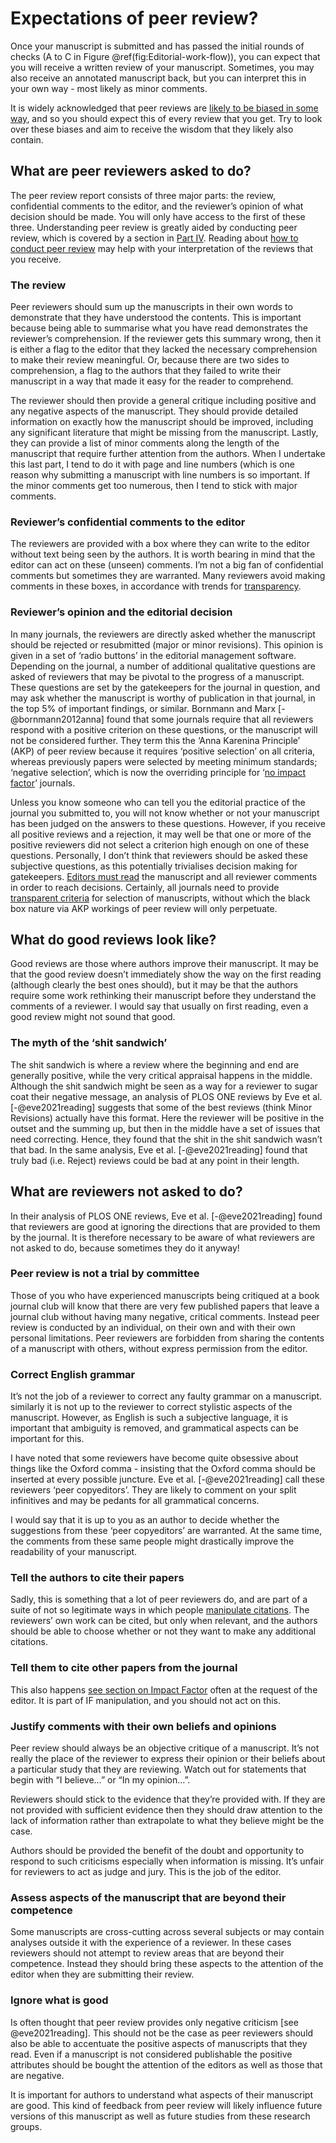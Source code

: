 # Expectations of peer review? {#peerreview2}

Once your manuscript is submitted and has passed the initial rounds of checks (A to C in Figure \@ref(fig:Editorial-work-flow)), you can expect that you will receive a written review of your manuscript. Sometimes, you may also receive an annotated manuscript back, but you can interpret this in your own way - most likely as minor comments. 

It is widely acknowledged that peer reviews are [likely to be biased in some way](#problempeerreview), and so you should expect this of every review that you get. Try to look over these biases and aim to receive the wisdom that they likely also contain.

## What are peer reviewers asked to do?
The peer review report consists of three major parts: the review, confidential comments to the editor, and the reviewer's opinion of what decision should be made. You will only have access to the first of these three. Understanding peer review is greatly aided by conducting peer review, which is covered by a section in [Part IV](#howpeerreview). Reading about [how to conduct peer review](#howpeerreview) may help with your interpretation of the reviews that you receive.

### The review
Peer reviewers should sum up the manuscripts in their own words to demonstrate that they have understood the contents. This is important because being able to summarise what you have read demonstrates the reviewer’s comprehension. If the reviewer gets this summary wrong, then it is either a flag to the editor that they lacked the necessary comprehension to make their review meaningful. Or, because there are two sides to comprehension, a flag to the authors that they failed to write their manuscript in a way that made it easy for the reader to comprehend. 

The reviewer should then provide a general critique including positive and any negative aspects of the manuscript. They should provide detailed information on exactly how the manuscript should be improved, including any significant literature that might be missing from the manuscript. Lastly, they can provide a list of minor comments along the length of the manuscript that require further attention from the authors. When I undertake this last part, I tend to do it with page and line numbers (which is one reason why submitting a manuscript with line numbers is so important. If the minor comments get too numerous, then I tend to stick with major comments.

### Reviewer's confidential comments to the editor
The reviewers are provided with a box where they can write to the editor without text being seen by the authors. It is worth bearing in mind that the editor can act on these (unseen) comments. I'm not a big fan of confidential comments but sometimes they are warranted. Many reviewers avoid making comments in these boxes, in accordance with trends for [transparency](#transparent). 

### Reviewer's opinion and the editorial decision {#AKP}
In many journals, the reviewers are directly asked whether the manuscript should be rejected or resubmitted (major or minor revisions). This opinion is given in a set of 'radio buttons' in the editorial management software. Depending on the journal, a number of additional qualitative questions are asked of reviewers that may be pivotal to the progress of a manuscript. These questions are set by the gatekeepers for the journal in question, and may ask whether the manuscript is worthy of publication in that journal, in the top 5% of important findings, or similar. Bornmann and Marx [-@bornmann2012anna] found that some journals require that all reviewers respond with a positive criterion on these questions, or the manuscript will not be considered further. They term this the 'Anna Karenina Principle' (AKP) of peer review because it requires 'positive selection' on all criteria, whereas previously papers were selected by meeting minimum standards; 'negative selection', which is now the overriding principle for '[no impact factor](#noIF)' journals.

Unless you know someone who can tell you the editorial practice of the journal you submitted to, you will not know whether or not your manuscript has been judged on the answers to these questions. However, if you receive all positive reviews and a rejection, it may well be that one or more of the positive reviewers did not select a criterion high enough on one of these questions. Personally, I don't think that reviewers should be asked these subjective questions, as this potentially trivialises decision making for gatekeepers. [Editors must read](#editors) the manuscript and all reviewer comments in order to reach decisions. Certainly, all journals need to provide [transparent criteria](#transparent) for selection of manuscripts, without which the black box nature via AKP workings of peer review will only perpetuate.

## What do good reviews look like?
Good reviews are those where authors improve their manuscript. It may be that the good review doesn't immediately show the way on the first reading (although clearly the best ones should), but it may be that the authors require some work rethinking their manuscript before they understand the comments of a reviewer. I would say that usually on first reading, even a good review might not sound that good. 

### The myth of the 'shit sandwich' {#shit}
The shit sandwich is where a review where the beginning and end are generally positive, while the very critical appraisal happens in the middle. Although the shit sandwich might be seen as a way for a reviewer to sugar coat their negative message, an analysis of PLOS ONE reviews by Eve et al. [-@eve2021reading] suggests that some of the best reviews (think Minor Revisions) actually have this format. Here the reviewer will be positive in the outset and the summing up, but then in the middle have a set of issues that need correcting. Hence, they found that the shit in the shit sandwich wasn't that bad. In the same analysis, Eve et al. [-@eve2021reading] found that truly bad (i.e. Reject) reviews could be bad at any point in their length. 


## What are reviewers not asked to do?
In their analysis of PLOS ONE reviews, Eve et al. [-@eve2021reading] found that reviewers are good at ignoring the directions that are provided to them by the journal. It is therefore necessary to be aware of what reviewers are not asked to do, because sometimes they do it anyway!

### Peer review is not a trial by committee
Those of you who have experienced manuscripts being critiqued at a book journal club will know that there are very few published papers that leave a journal club without having many negative, critical comments. Instead peer review is conducted by an individual, on their own and with their own personal limitations. Peer reviewers are forbidden from sharing the contents of a manuscript with others, without express permission from the editor.

### Correct English grammar
It's not the job of a reviewer to correct any faulty grammar on a manuscript. similarly it is not up to the reviewer to correct stylistic aspects of the manuscript. However, as English is such a subjective language, it is important that ambiguity is removed, and grammatical aspects can be important for this. 

I have noted that some reviewers have become quite obsessive about things like the Oxford comma - insisting that the Oxford comma should be inserted at every possible juncture. Eve et al. [-@eve2021reading] call these reviewers ‘peer copyeditors’. They are likely to comment on your split infinitives and may be pedants for all grammatical concerns. 

I would say that it is up to you as an author to decide whether the suggestions from these 'peer copyeditors' are warranted. At the same time, the comments from these same people might drastically improve the readability of your manuscript.

### Tell the authors to cite their papers
Sadly, this is something that a lot of peer reviewers do, and are part of a suite of not so legitimate ways in which people [manipulate citations](#notlegitimate). The reviewers’ own work can be cited, but only when relevant, and the authors should be able to choose whether or not they want to make any additional citations.

### Tell them to cite other papers from the journal
This also happens [see section on Impact Factor](#increaseIF) often at the request of the editor. It is part of IF manipulation, and you should not act on this.

### Justify comments with their own beliefs and opinions 
Peer review should always be an objective critique of a manuscript. It's not really the place of the reviewer to express their opinion or their beliefs about a particular study that they are reviewing. Watch out for statements that begin with "I believe..." or "In my opinion...".

Reviewers should stick to the evidence that they're provided with. If they are not provided with sufficient evidence then they should draw attention to the lack of information rather than extrapolate to what they believe might be the case. 

Authors should be provided the benefit of the doubt and opportunity to respond to such criticisms especially when information is missing. It's unfair for reviewers to act as judge and jury. This is the job of the editor. 

### Assess aspects of the manuscript that are beyond their competence
Some manuscripts are cross-cutting across several subjects or may contain analyses outside it with the experience of a reviewer. In these cases reviewers should not attempt to review areas that are beyond their competence. Instead they should bring these aspects to the attention of the editor when they are submitting their review.

### Ignore what is good
Is often thought that peer review provides only negative criticism [see @eve2021reading]. This should not be the case as peer reviewers should also be able to accentuate the positive aspects of manuscripts that they read. Even if a manuscript is not considered publishable the positive attributes should be bought the attention of the editors as well as those that are negative.

It is important for authors to understand what aspects of their manuscript are good. This kind of feedback from peer review will likely influence future versions of this manuscript as well as future studies from these research groups.
